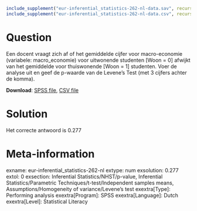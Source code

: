```{r, echo = FALSE, results = "hide"}
include_supplement("eur-inferential_statistics-262-nl-data.sav", recursive = TRUE)
include_supplement("eur-inferential_statistics-262-nl-data.csv", recursive = TRUE)
```

Question
========
Een docent vraagt zich af of het gemiddelde cijfer voor macro-economie (variabele: macro_economie) voor uitwonende studenten [Woon = 0] afwijkt van het gemiddelde voor thuiswonende [Woon = 1] studenten. Voer de analyse uit en geef de p-waarde van de Levene's Test (met 3 cijfers achter de komma).

**Download**: [SPSS file](eur-inferential_statistics-262-nl-data.sav), [CSV file](eur-inferential_statistics-262-nl-data.csv)


Solution
========
Het correcte antwoord is 0.277


Meta-information
================
exname: eur-inferential_statistics-262-nl
extype: num
exsolution: 0.277
extol: 0
exsection: Inferential Statistics/NHST/p-value, Inferential Statistics/Parametric Techniques/t-test/Independent samples means, Assumptions/Homogeneity of variance/Levene's test
exextra[Type]: Performing analysis
exextra[Program]: SPSS
exextra[Language]: Dutch
exextra[Level]: Statistical Literacy